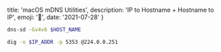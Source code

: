   title: 'macOS mDNS Utilities',
  description: 'IP to Hostname + Hostname to IP',
  emoji: '🔗',
  date: '2021-07-28'
}

```bash Host -> IP
dns-sd -Gv4v6 $HOST_NAME
```

```bash IP -> Host
dig -x $IP_ADDR -p 5353 @224.0.0.251
```
